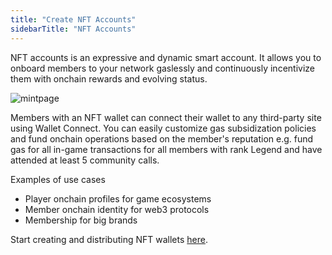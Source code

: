 ```yaml
---
title: "Create NFT Accounts"
sidebarTitle: "NFT Accounts"
---
```


NFT accounts is an expressive and dynamic smart account. It allows you to onboard members to your network gaslessly and continuously incentivize them with onchain rewards and evolving status. 

![mintpage](https://station-images.nyc3.digitaloceanspaces.com/22ea16ee-e597-429e-aa3a-7b333efbb462.png)

Members with an NFT wallet can connect their wallet to any third-party site using Wallet Connect. You can easily customize gas subsidization policies and fund onchain operations based on the member's reputation e.g. fund gas for all in-game transactions for all members with rank Legend and have attended at least 5 community calls.

Examples of use cases

- Player onchain profiles for game ecosystems
- Member onchain identity for web3 protocols
- Membership for big brands

Start creating and distributing NFT wallets [here](https://groupos.xyz/collection/new?step=general).

